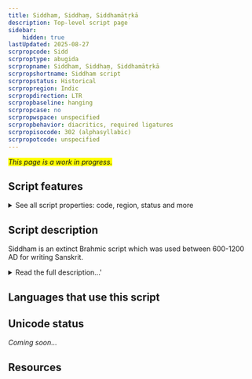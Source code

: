 ```yaml
---
title: Siddham, Siddhaṃ, Siddhamātṛkā
description: Top-level script page
sidebar:
    hidden: true
lastUpdated: 2025-08-27
scrpropcode: Sidd
scrproptype: abugida
scrpropname: Siddham, Siddhaṃ, Siddhamātṛkā
scrpropshortname: Siddham script
scrpropstatus: Historical
scrpropregion: Indic
scrpropdirection: LTR
scrpropbaseline: hanging
scrpropcase: no
scrpropwspace: unspecified
scrpropbehavior: diacritics, required ligatures
scrpropisocode: 302 (alphasyllabic)
scrpropotcode: unspecified
---
```


<span style='background-color:yellow'>_This page is a work in progress._</span>


## Script features

<details>
<summary> See all script properties: code, region, status and more</summary>
<ScriptInfo />
</details>

## Script description

Siddham is an extinct Brahmic script which was used between 600-1200 AD for writing Sanskrit.

<details>
<summary>Read the full description...'</summary>The script originated in southern India but travelled along the silk road to China, Japan and Korea in the form of Buddhist tantra texts. An adaptation of the script is still used in some esoteric Buddhist schools in Japan, where it is called _Bonji_.

The script is an abugida. Each character indicates a syllable consisting either of an independent (that is, not preceded by a consonant) vowel, or of a consonant followed by the vowel /a/. Diacritic marks can be appended to consonant letters to indicate that a vowel other than /a/ follows. There is also a diacritic mark, the _virama_ to indicate that a consonant stands alone, with no following vowel. Consonant clusters are usually written with special conjunct forms.
</details>

## Languages that use this script

<WsList script='Sidd' wsMax='5' />

## Unicode status

_Coming soon..._

## Resources

<ScriptResources detailSummary='seemore' />

